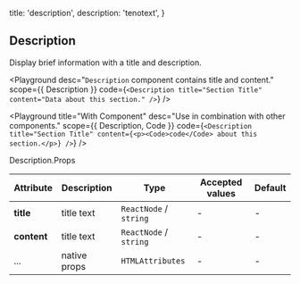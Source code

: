 
  title: 'description',
  description: 'tenotext',
}

## Description

Display brief information with a title and description.

<Playground
  desc="`Description` component contains title and content."
  scope={{ Description }}
  code={`
<Description title="Section Title" content="Data about this section." />
`} />

<Playground
  title="With Component"
  desc="Use in combination with other components."
  scope={{ Description, Code }}
  code={`
<Description title="Section Title" content={<p><Code>code</Code> about this section.</p>} />
`} />

<Attributes edit="/pages/docs/components/description.mdx">
<Attributes.Title>Description.Props</Attributes.Title>

| Attribute | Description | Type | Accepted values | Default
| ---------- | ---------- | ---- |  -------------- | ------ |
| **title** | title text | `ReactNode` / `string` | - | - |
| **content** | title text | `ReactNode` / `string` | - | - |
| ... | native props | `HTMLAttributes` | - | - |

</Attributes>


